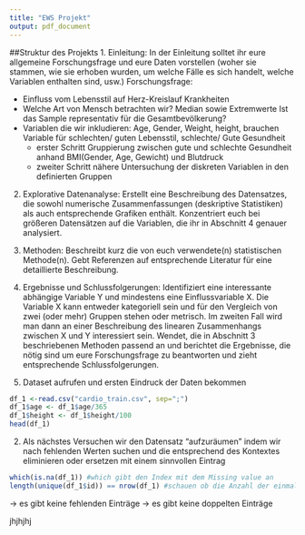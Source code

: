 ```yaml
---
title: "EWS Projekt"
output: pdf_document
---
```


##Struktur des Projekts
1. Einleitung: In der Einleitung solltet ihr eure allgemeine Forschungsfrage und eure Daten vorstellen (woher sie stammen, wie sie erhoben wurden, um welche Fälle es sich handelt, welche Variablen enthalten sind, usw.)
Forschungsfrage:

- Einfluss vom Lebensstil auf Herz-Kreislauf Krankheiten
- Welche Art von Mensch betrachten wir? 
      Median sowie Extremwerte
      Ist das Sample representativ für die Gesamtbevölkerung?
- Variablen die wir inkludieren: Age, Gender, Weight, height, brauchen Variable für schlechten/ guten Lebensstil, schlechte/ Gute Gesundheit
    - erster Schritt Gruppierung zwischen gute und schlechte Gesundheit anhand BMI(Gender, Age, Gewicht) und Blutdruck
    - zweiter Schritt nähere Untersuchung der diskreten Variablen in den definierten Gruppen

2. Explorative Datenanalyse: Erstellt eine Beschreibung des Datensatzes, die sowohl numerische Zusammenfassungen (deskriptive Statistiken) als auch entsprechende Grafiken enthält. Konzentriert euch bei größeren Datensätzen auf die Variablen, die ihr in Abschnitt 4 genauer analysiert.




3. Methoden: Beschreibt kurz die von euch verwendete(n) statistischen Methode(n). Gebt Referenzen auf entsprechende Literatur für eine detaillierte Beschreibung.

4. Ergebnisse und Schlussfolgerungen: Identifiziert eine interessante abhängige Variable Y und mindestens eine Einflussvariable X. Die Variable X kann entweder kategoriell sein und für den Vergleich von zwei (oder mehr) Gruppen stehen oder metrisch. Im zweiten Fall wird man dann an einer Beschreibung des linearen Zusammenhangs zwischen X und Y interessiert sein. Wendet, die in Abschnitt 3 beschriebenen Methoden passend an und berichtet die Ergebnisse, die nötig sind um eure Forschungsfrage zu beantworten und zieht entsprechende Schlussfolgerungen.


1. Dataset aufrufen und ersten Eindruck der Daten bekommen
```r
df_1 <-read.csv("cardio_train.csv", sep=";")
df_1$age <- df_1$age/365
df_1$height <- df_1$height/100
head(df_1)

```
2. Als nächstes Versuchen wir den Datensatz "aufzuräumen" indem wir nach fehlenden Werten suchen und die entsprechend des Kontextes eliminieren oder ersetzen mit einem sinnvollen Eintrag

```r
which(is.na(df_1)) #which gibt den Index mit dem Missing value an
length(unique(df_1$id)) == nrow(df_1) #schauen ob die Anzahl der einmaligen Id's gleich der Anzahl der Zeilen ist
```

-> es gibt keine fehlenden Einträge
-> es gibt keine doppelten Einträge

jhjhjhj
